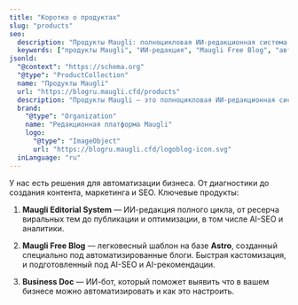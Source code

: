 ```yaml
---
title: "Коротко о продуктах"
slug: "products"
seo:
  description: "Продукты Maugli: полноцикловая ИИ-редакционная система и легковесный шаблон Maugli Free Blog, оптимизированный для AI-рекомендаций и поискового продвижения."
  keywords: ["продукты Maugli", "ИИ-редакция", "Maugli Free Blog", "автоматизация контента", "AI SEO"]
jsonld:
  "@context": "https://schema.org"
  "@type": "ProductCollection"
  name: "Продукты Maugli"
  url: "https://blogru.maugli.cfd/products"
  description: "Продукты Maugli — это полноцикловая ИИ-редакционная система и шаблон Maugli Free Blog для автоматизации контента, маркетинга и SEO."
  brand:
    "@type": "Organization"
    name: "Редакционная платформа Maugli"
    logo:
      "@type": "ImageObject"
      url: "https://blogru.maugli.cfd/logoblog-icon.svg"
  inLanguage: "ru"
---
```

У нас есть решения для автоматизации бизнеса. От диагностики до создания контента, маркетинга и SEO.
Ключевые продукты:

1. **Maugli Editorial System** —  ИИ-редакция полного цикла, от ресерча виральных тем до публикации и оптимизации, в том числе AI-SEO и аналитики.


2. **Maugli Free Blog** — легковесный шаблон на базе **Astro**, созданный специально под автоматизированные блоги. 
Быстрая кастомизация, и подготовленный под AI-SEO и AI-рекомендации.

3. **Business Doc** — ИИ-бот, который поможет выявить что в вашем бизнесе можно автоматизировать и как это настроить.